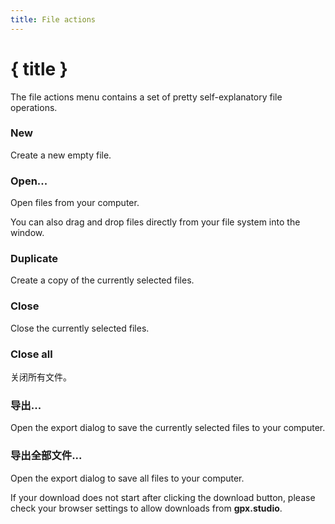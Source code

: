 ```yaml
---
title: File actions
---
```


<script lang="ts">
</script>

# { title }

The file actions menu contains a set of pretty self-explanatory file operations.

### <Plus size="16" class="inline-block" style="margin-bottom: 2px" /> New

Create a new empty file.

### <FolderOpen size="16" class="inline-block" style="margin-bottom: 2px" /> Open...

Open files from your computer. 

<DocsNote>

You can also drag and drop files directly from your file system into the window.

</DocsNote>

### <Copy size="16" class="inline-block" style="margin-bottom: 2px" /> Duplicate

Create a copy of the currently selected files.

### <FileX size="16" class="inline-block" style="margin-bottom: 2px" /> Close

Close the currently selected files.

### <FileX size="16" class="inline-block" style="margin-bottom: 2px" /> Close all

关闭所有文件。

### <Download size="16" class="inline-block" style="margin-bottom: 2px" /> 导出...

Open the export dialog to save the currently selected files to your computer.

### <Download size="16" class="inline-block" style="margin-bottom: 2px" /> 导出全部文件...

Open the export dialog to save all files to your computer.

<DocsNote type="warning">

If your download does not start after clicking the download button, please check your browser settings to allow downloads from <b>gpx.studio</b>.

</DocsNote>
